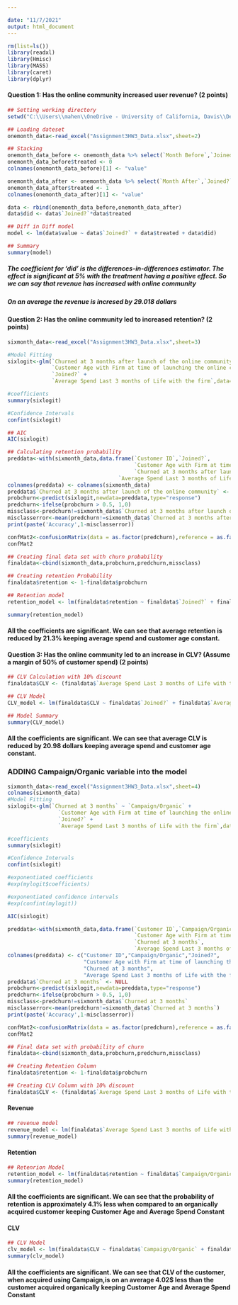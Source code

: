 ---

date: "11/7/2021"
output: html_document
---

```{r libraries}
rm(list=ls())
library(readxl)
library(Hmisc)
library(MASS)
library(caret)
library(dplyr)
```

#### **Question 1: Has the online community increased user revenue? (2 points)**

```{r Question 1}

## Setting working directory
setwd("C:\\Users\\mahen\\OneDrive - University of California, Davis\\Desktop\\School\\BAX 401 Fall - Information, Insight and Impact\\Class 6\\HW3\\")

## Loading dateset
onemonth_data<-read_excel("Assignment3HW3_Data.xlsx",sheet=2)

## Stacking
onemonth_data_before <- onemonth_data %>% select(`Month Before`,`Joined?`)
onemonth_data_before$treated <- 0
colnames(onemonth_data_before)[1] <- "value"

onemonth_data_after <- onemonth_data %>% select(`Month After`,`Joined?`)
onemonth_data_after$treated <- 1
colnames(onemonth_data_after)[1] <- "value"

data <- rbind(onemonth_data_before,onemonth_data_after)
data$did <- data$`Joined?`*data$treated

## Diff in Diff model
model <- lm(data$value ~ data$`Joined?` + data$treated + data$did)

## Summary
summary(model)

```

#####  The coefficient for ‘did’ is the differences-in-differences estimator. The effect is significant at 5% with the treatment having a positive effect. So we can say that revenue has increased with online community

##### On an average the revenue is incresed by 29.018 dollars


#### **Question 2: Has the online community led to increased retention? (2 points)**

```{r Question 2}

sixmonth_data<-read_excel("Assignment3HW3_Data.xlsx",sheet=3)

#Model Fitting
sixlogit<-glm(`Churned at 3 months after launch of the online community` ~ 
              `Customer Age with Firm at time of launching the online community` + 
              `Joined?` +
              `Average Spend Last 3 months of Life with the firm`,data=sixmonth_data,family=binomial(link="logit"))

#coefficients
summary(sixlogit) 

#Confidence Intervals
confint(sixlogit) 

## AIC
AIC(sixlogit)

## Calculating retention probability
preddata<-with(sixmonth_data,data.frame(`Customer ID`,`Joined?`,
                                        `Customer Age with Firm at time of launching the online community`,
                                        `Churned at 3 months after launch of the online community`,
                                   `Average Spend Last 3 months of Life with the firm`))
colnames(preddata) <- colnames(sixmonth_data)
preddata$`Churned at 3 months after launch of the online community` <- NULL
probchurn<-predict(sixlogit,newdata=preddata,type="response")
predchurn<-ifelse(probchurn > 0.5, 1,0)
missclass<-predchurn!=sixmonth_data$`Churned at 3 months after launch of the online community`
misclasserror<-mean(predchurn!=sixmonth_data$`Churned at 3 months after launch of the online community`)
print(paste('Accuracy',1-misclasserror))

confMat2<-confusionMatrix(data = as.factor(predchurn),reference = as.factor(sixmonth_data$`Churned at 3 months after launch of the online community`),positive = "1")
confMat2

## Creating final data set with churn probability
finaldata<-cbind(sixmonth_data,probchurn,predchurn,missclass)

## Creating retention Probability
finaldata$retention <- 1-finaldata$probchurn

## Retention model
retention_model <- lm(finaldata$retention ~ finaldata$`Joined?` + finaldata$`Average Spend Last 3 months of Life with the firm` + finaldata$`Customer Age with Firm at time of launching the online community`)

summary(retention_model)
```
#### All the coefficients are significant. We can see that average retention is reduced by 21.3% keeping average spend and customer age constant.


#### **Question 3: Has the online community led to an increase in CLV? (Assume a margin of 50% of customer spend) (2 points)**

```{r Question 3}

## CLV Calculation with 10% discount
finaldata$CLV <- (finaldata$`Average Spend Last 3 months of Life with the firm`/2)* (1.1/(1.1-finaldata$retention))

## CLV Model
CLV_model <- lm(finaldata$CLV ~ finaldata$`Joined?` + finaldata$`Average Spend Last 3 months of Life with the firm` + finaldata$`Customer Age with Firm at time of launching the online community`)

## Model Summary
summary(CLV_model)

```
#### All the coefficients are significant. We can see that average CLV is reduced by 20.98 dollars keeping average spend and customer age constant.

### ADDING Campaign/Organic variable into the model

```{r}

sixmonth_data<-read_excel("Assignment3HW3_Data.xlsx",sheet=4)
colnames(sixmonth_data)
#Model Fitting
sixlogit<-glm(`Churned at 3 months` ~ `Campaign/Organic` +
                `Customer Age with Firm at time of launching the online community` + 
                `Joined?` +
                `Average Spend Last 3 months of Life with the firm`,data=sixmonth_data,family=binomial(link="logit"))

#coefficients
summary(sixlogit) 

#Confidence Intervals
confint(sixlogit) 

#exponentiated coefficients
#exp(mylogit$coefficients)

#exponentiated confidence intervals
#exp(confint(mylogit))

AIC(sixlogit)

preddata<-with(sixmonth_data,data.frame(`Customer ID`,`Campaign/Organic`,`Joined?`,
                                        `Customer Age with Firm at time of launching the online community`,
                                        `Churned at 3 months`,
                                        `Average Spend Last 3 months of Life with the firm`))
colnames(preddata) <- c("Customer ID","Campaign/Organic","Joined?",
                        "Customer Age with Firm at time of launching the online community",
                        "Churned at 3 months",                                            
                        "Average Spend Last 3 months of Life with the firm")
preddata$`Churned at 3 months` <- NULL
probchurn<-predict(sixlogit,newdata=preddata,type="response")
predchurn<-ifelse(probchurn > 0.5, 1,0)
missclass<-predchurn!=sixmonth_data$`Churned at 3 months`
misclasserror<-mean(predchurn!=sixmonth_data$`Churned at 3 months`)
print(paste('Accuracy',1-misclasserror))

confMat2<-confusionMatrix(data = as.factor(predchurn),reference = as.factor(sixmonth_data$`Churned at 3 months`),positive = "1")
confMat2

## Final data set with probability of churn
finaldata<-cbind(sixmonth_data,probchurn,predchurn,missclass)

## Creating Retention Column
finaldata$retention <- 1-finaldata$probchurn

## Creating CLV Column with 10% discount
finaldata$CLV <- (finaldata$`Average Spend Last 3 months of Life with the firm`/2)*(1.1/(1.1-finaldata$retention))

```

#### Revenue

```{r}
## revenue model
revenue_model <- lm(finaldata$`Average Spend Last 3 months of Life with the firm` ~ finaldata$`Campaign/Organic` + finaldata$`Joined?` + finaldata$`Customer Age with Firm at time of launching the online community`)
summary(revenue_model)
```

#### Retention

```{r}
## Retenrion Model
retention_model <- lm(finaldata$retention ~ finaldata$`Campaign/Organic` + finaldata$`Joined?` + finaldata$`Average Spend Last 3 months of Life with the firm` + finaldata$`Customer Age with Firm at time of launching the online community`)
summary(retention_model)
```

#### All the coefficients are significant. We can see that the probability of retention is approximately 4.1% less when compared to an organically acquired customer keeping Customer Age and Average Spend Constant


#### CLV

```{r}
## CLV Model
clv_model <- lm(finaldata$CLV ~ finaldata$`Campaign/Organic` + finaldata$`Joined?` + finaldata$`Average Spend Last 3 months of Life with the firm` + finaldata$`Customer Age with Firm at time of launching the online community`)
summary(clv_model)

```


#### All the coefficients are significant. We can see that CLV of the customer, when acquired using Campaign,is on an average 4.02$ less than the customer acquired organically keeping Customer Age and Average Spend Constant

